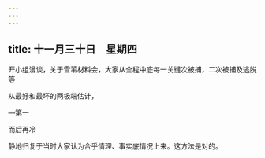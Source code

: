 ```yaml
---
---
---
```

title: 十一月三十日　星期四
---




开小组漫谈，关于雪苇材料会，大家从全程中底每一关键次被捕，二次被捕及逃脱等

从最好和最坏的两极端估计，

―第一

而后再冷

静地归复于当时大家认为合乎情理、事实底情况上来。这方法是对的。